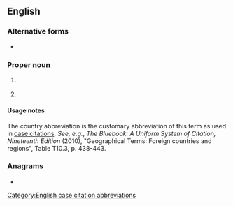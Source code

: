{{also|phil|Phil|phil.|phil-|-phil}}
==English==

===Alternative forms===
* {{l|en|Philipp.}}

===Proper noun===
{{en-proper noun}}

# {{lb|en|biblical}} {{abbreviation of|en|Philippians}}
# {{lb|en|legal}} {{abbreviation of|en|Philippines}}

====Usage notes====
The country abbreviation is the customary abbreviation of this term as used in [[case citation]]s. ''See, e.g.'', ''The Bluebook: A Uniform System of Citation, Nineteenth Edition'' (2010), "Geographical Terms: Foreign countries and regions", Table T10.3, p. 438-443.

===Anagrams===
* {{anagrams|en|a=hilp|Pihl}}

[[Category:English case citation abbreviations]]